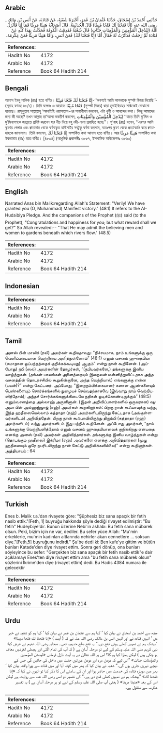 ## Arabic


<div dir="rtl" lang="ar" style={{fontSize:'larger',backgroundColor:'#f8f9fa',padding:20}}>
حَدَّثَنِي أَحْمَدُ بْنُ إِسْحَاقَ، حَدَّثَنَا عُثْمَانُ بْنُ عُمَرَ، أَخْبَرَنَا شُعْبَةُ، عَنْ قَتَادَةَ، عَنْ أَنَسِ بْنِ مَالِكٍ ـ رضى الله عنه ‏(‏إِنَّا فَتَحْنَا لَكَ فَتْحًا مُبِينًا‏)‏ قَالَ الْحُدَيْبِيَةُ‏.‏ قَالَ أَصْحَابُهُ هَنِيئًا مَرِيئًا فَمَا لَنَا فَأَنْزَلَ اللَّهُ ‏(‏لِيُدْخِلَ الْمُؤْمِنِينَ وَالْمُؤْمِنَاتِ جَنَّاتٍ‏)‏ قَالَ شُعْبَةُ فَقَدِمْتُ الْكُوفَةَ فَحَدَّثْتُ بِهَذَا كُلِّهِ عَنْ قَتَادَةَ ثُمَّ رَجَعْتُ فَذَكَرْتُ لَهُ فَقَالَ أَمَّا ‏(‏إِنَّا فَتَحْنَا لَكَ‏)‏ فَعَنْ أَنَسٍ، وَأَمَّا هَنِيئًا مَرِيئًا فَعَنْ عِكْرِمَةَ‏.‏
</div>
<div style={{backgroundColor:'#f8f9fa',padding:20, marginBottom: 10}}><table> <thead> <tr> <th>References:</th> <th></th> </tr> </thead> <tbody><tr><td>Hadith No</td><td>4172</td></tr><tr><td>Arabic No</td><td>4172</td></tr><tr><td>Reference</td><td>Book 64 Hadith 214</td></tr></tbody></table></div>

## Bengali


<div dir="ltr" lang="bn" style={{fontSize:'larger',backgroundColor:'#f8f9fa',padding:20}}>
আনাস ইবনু মালিক (রাঃ) হতে বর্ণিত। إِنَّا فَتَحْنَا لَكَ فَتْحًا مُبِيْنًا-‘‘অবশ্যই আমি আপনাকে সুস্পষ্ট বিজয় দিয়েছি’’- (সূরাহ ফাত্হ ৪৮/১)। তিনি বলেনঃ এ আয়াতে فَتْحًا مُبِيْنًا (সুস্পষ্ট বিজয়) দ্বারা হুদাইবিয়াহর সন্ধিকেই বোঝানো হয়েছে। রাসূলুল্লাহ সাল্লাল্লাহু ‘আলাইহি ওয়াসাল্লাম-এর সাহাবীগণ বললেন, এটা খুশী ও আনন্দের কথা। কিন্তু আমাদের জন্য কী আছে? তখন আল্লাহ তা‘আলা অবতীর্ণ করলেন, لِيُدْخِلَ الْمُؤْمِنِيْنَ وَالْمُؤْمِنَاتِ ‘‘যাতে তিনি মু’মিন ও মু’মিনাগণকে জান্নাতে প্রবিষ্ট করবেন যার নীচ দিয়ে বহু নদী-নালা প্রবাহিত হচ্ছে’’। শু‘বাহ (রাঃ) বলেন, ‘‘এরপর আমি কুফায় গেলাম এবং ক্বাতাদাহ থেকে বর্ণনাকৃত হাদীসটির সবটুকু বর্ণনা করলাম, অতঃপর কুফা থেকে প্রত্যাবর্তন করে ক্বাতাদাহকে জানালাম। তিনি বললেন, إِنَّا فَتَحْنَا لَكَ সম্পর্কিত কথা আনাস হতে বর্ণিত। আর هَنِيئًا مَرِيئًا সম্পর্কিত কথা ইকরামাহ (রাঃ) হতে বর্ণিত। [৪৮৩৪] (আধুনিক প্রকাশনীঃ ৩৮৫৭, ইসলামিক ফাউন্ডেশনঃ ৩৮৬০)
</div>
<div style={{backgroundColor:'#f8f9fa',padding:20, marginBottom: 10}}><table> <thead> <tr> <th>References:</th> <th></th> </tr> </thead> <tbody><tr><td>Hadith No</td><td>4172</td></tr><tr><td>Arabic No</td><td>4172</td></tr><tr><td>Reference</td><td>Book 64 Hadith 214</td></tr></tbody></table></div>

## English


<div dir="ltr" lang="en" style={{fontSize:'larger',backgroundColor:'#f8f9fa',padding:20}}>
Narrated Anas bin Malik:regarding Allah's Statement: "Verily! We have granted you (O, Muhammad) Manifest victory." (48.1) It refers to the Al-Hudaibiya Pledge. And the companions of the Prophet (ﷺ) said (to the Prophet), "Congratulations and happiness for you; but what reward shall we get?" So Allah revealed:-- "That He may admit the believing men and women to gardens beneath which rivers flow." (48.5)
</div>
<div style={{backgroundColor:'#f8f9fa',padding:20, marginBottom: 10}}><table> <thead> <tr> <th>References:</th> <th></th> </tr> </thead> <tbody><tr><td>Hadith No</td><td>4172</td></tr><tr><td>Arabic No</td><td>4172</td></tr><tr><td>Reference</td><td>Book 64 Hadith 214</td></tr></tbody></table></div>

## Indonesian


<div dir="ltr" lang="id" style={{fontSize:'larger',backgroundColor:'#f8f9fa',padding:20}}>

</div>
<div style={{backgroundColor:'#f8f9fa',padding:20, marginBottom: 10}}><table> <thead> <tr> <th>References:</th> <th></th> </tr> </thead> <tbody><tr><td>Hadith No</td><td>4172</td></tr><tr><td>Arabic No</td><td>4172</td></tr><tr><td>Reference</td><td>Book 64 Hadith 214</td></tr></tbody></table></div>

## Tamil


<div dir="ltr" lang="ta" style={{fontSize:'larger',backgroundColor:'#f8f9fa',padding:20}}>
அனஸ் பின் மாலிக் (ரலி) அவர்கள் கூறியதாவது: “நிச்சயமாக, நாம் உங்களுக்கு ஒரு வெளிப்படையான வெற்றியை அளித்துள்ளோம்” (48:1) எனும் வசனம் ஹுதைபியா (சமாதான ஒப்பந்தத்தைக் குறிக்கக்கூடியது) ஆகும்” என்று நான் கூறினேன். (அப்போது) நபி (ஸல்) அவர்களின் தோழர்கள், “(நபியவர்களே,) தங்களுக்கு இனிய வாழ்த்துகள். (தங்கள் பாவங்கள் அனைத்தையும் இறைவன் மன்னித்துவிட்டதாக அந்த வசனத்தின் தொடர்ச்சியில் கூறுகின்றானே, அந்த வெற்றியால்) எங்களுக்கு என்ன (பயன்)?” என்று கேட்டனர். அப்போது, “இறைநம்பிக்கையாளர் களான ஆண்களையும் பெண்களையும் சொர்க்கங்களில் நுழையச் செய்வதற்காகவே (இவ்வாறு நாம் வெற்றியளித்தோம்); அந்தச் சொர்க்கங்களுக்கிடையே நதிகள் ஓடிக்கொண்டிருக்கும்” (48:5) எனும்வசனத்தை அல்லாஹ் அருளினான். (இதன் அறிவிப்பாளர்களில் ஒருவரான) ஷுஅபா பின் அல்ஹஜ்ஜாஜ் (ரஹ்) அவர்கள் கூறுகிறார்கள்: பிறகு நான் கூஃபாவுக்கு வந்து, இந்த ஹதீஸையெல்லாம் கத்தாதா (ரஹ்) அவர்களிடமிருந்து கேட்டதாக (அங்குள்ளவர்களிடம்) அறிவித்தேன். பிறகு நான் கூஃபாவிலிருந்து திரும்பி (கத்தாதா (ரஹ்) அவர்களிடம்) வந்து அவர்களிடம் இது பற்றிக் கூறினேன். அப்போது அவர்கள், “நாம் உங்களுக்கு வெற்றியளித்தோம் எனும் வசனம் ஹுதைபியாவைக் குறிக்கிறது என்பதை எனக்கு அனஸ் (ரலி) அவர்கள் அறிவித்தார்கள். தங்களுக்கு இனிய வாழ்த்துகள் என்று (தொடங்கும் ஹதீஸை) இக்ரிமா (ரஹ்) அவர்களே எனக்கு அறிவித்தார்கள் (முழு ஹதீஸையும் ஒரே நபரிடமிருந்து நான் கேட்டு அறிவிக்கவில்லை)” என்று கூறினார்கள். அத்தியாயம் : 64
</div>
<div style={{backgroundColor:'#f8f9fa',padding:20, marginBottom: 10}}><table> <thead> <tr> <th>References:</th> <th></th> </tr> </thead> <tbody><tr><td>Hadith No</td><td>4172</td></tr><tr><td>Arabic No</td><td>4172</td></tr><tr><td>Reference</td><td>Book 64 Hadith 214</td></tr></tbody></table></div>

## Turkish


<div dir="ltr" lang="tr" style={{fontSize:'larger',backgroundColor:'#f8f9fa',padding:20}}>
Enes b. Malik r.a.'dan rivayete göre: "Şüphesiz biz sana apaçık bir fetih nasib ettik."[Feth, 1] buyruğu hakkında şöyle dediği rivayet edilmiştir: "Bu fetih" Hudeybiye'dir. Bunun üzerine Nebi'in ashabı: Bu fetih sana mübarek olsun. Peki, bizim için ne var, dediler. Bu sefer yüce Allah: "Mu'min erkeklerle, mu'min kadınları altlarında nehirler akan cennetlere ... soksun diye."[Feth,5] buyruğunu indirdi." Şu'be dedi ki: Ben kufe'ye gittim ve bütün bunları Katade'den diye rivayet ettim. Sonra geri dönüp, ona bunları söyleyince bu sefer: "Gerçekten biz sana apaçık bir fetih nasib ettik"e dair açıklamayı Enes'ten diye rivayet ettim ama "bu fetih sana mübarek olsun" sözlerini İkrime'den diye (rivayet ettim) dedi. Bu Hadis 4384 numara ile gelecektir
</div>
<div style={{backgroundColor:'#f8f9fa',padding:20, marginBottom: 10}}><table> <thead> <tr> <th>References:</th> <th></th> </tr> </thead> <tbody><tr><td>Hadith No</td><td>4172</td></tr><tr><td>Arabic No</td><td>4172</td></tr><tr><td>Reference</td><td>Book 64 Hadith 214</td></tr></tbody></table></div>

## Urdu


<div dir="rtl" lang="ur" style={{fontSize:'larger',backgroundColor:'#f8f9fa',padding:20}}>
مجھ سے احمد بن اسحاق نے بیان کیا ‘ کہا ہم سے عثمان بن عمر نے بیان کیا ‘ کہا ہم کو شعبہ نے خبر دی ‘ انہیں قتادہ نے اور انہیں انس بن مالک رضی اللہ عنہ نے کہ ( آیت ) «إنا فتحنا لك فتحا مبينا‏» ”بیشک ہم نے تمہیں کھلی ہوئی فتح دی۔“ یہ فتح صلح حدیبیہ تھی۔ صحابہ رضی اللہ عنہم نے عرض کیا: نبی کریم صلی اللہ علیہ وسلم کے لیے تو مرحلہ آسان ہے ( کہ آپ کی تمام اگلی اور پچھلی لغزشیں معاف ہو چکی ہیں ) لیکن ہمارا کیا ہو گا؟ اس پر اللہ تعالیٰ نے یہ آیت نازل فرمائی «ليدخل المؤمنين والمؤمنات جنات‏» ”اس لیے کہ مومن مرد اور مومن عورتیں جنت میں داخل کی جائیں گی جس کے نیچے نہریں جاری ہوں گی۔“ شعبہ نے بیان کیا کہ پھر میں کوفہ آیا اور میں قتادہ سے پورا واقعہ بیان کیا ‘ پھر میں دوبارہ قتادہ کی خدمت میں حاضر ہوا اور ان کے سامنے اس کا ذکر کیا تو انہوں نے کہا کہ «إنا فتحنا لك‏» ”بیشک ہم نے تمہیں کھلی فتح دی ہے۔“ کی تفسیر تو انس رضی اللہ عنہ سے روایت ہے لیکن اس کے بعد «هنيئا مريئا» ( یعنی آپ صلی اللہ علیہ وسلم کے لیے تو ہر مرحلہ آسان ہے ) یہ تفسیر عکرمہ سے منقول ہے۔
</div>
<div style={{backgroundColor:'#f8f9fa',padding:20, marginBottom: 10}}><table> <thead> <tr> <th>References:</th> <th></th> </tr> </thead> <tbody><tr><td>Hadith No</td><td>4172</td></tr><tr><td>Arabic No</td><td>4172</td></tr><tr><td>Reference</td><td>Book 64 Hadith 214</td></tr></tbody></table></div>